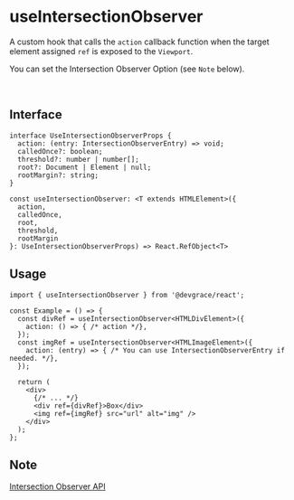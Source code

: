 # useIntersectionObserver

A custom hook that calls the `action` callback function when the target element assigned `ref` is exposed to the `Viewport`.

You can set the Intersection Observer Option (see `Note` below).

<br />

## Interface
```tsx
interface UseIntersectionObserverProps {
  action: (entry: IntersectionObserverEntry) => void;
  calledOnce?: boolean;
  threshold?: number | number[];
  root?: Document | Element | null;
  rootMargin?: string;
}

const useIntersectionObserver: <T extends HTMLElement>({ 
  action, 
  calledOnce, 
  root, 
  threshold, 
  rootMargin
}: UseIntersectionObserverProps) => React.RefObject<T>
```

## Usage

```tsx
import { useIntersectionObserver } from '@devgrace/react';

const Example = () => {
  const divRef = useIntersectionObserver<HTMLDivElement>({
    action: () => { /* action */},
  });
  const imgRef = useIntersectionObserver<HTMLImageElement>({
    action: (entry) => { /* You can use IntersectionObserverEntry if needed. */},
  });

  return (
    <div>
      {/* ... */}
      <div ref={divRef}>Box</div>
      <img ref={imgRef} src="url" alt="img" />
    </div>
  );
};
```

## Note
[Intersection Observer API](https://developer.mozilla.org/en-US/docs/Web/API/Intersection_Observer_API)